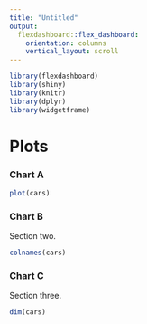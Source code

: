---
title: "Untitled"
output: 
  flexdashboard::flex_dashboard:
    orientation: columns
    vertical_layout: scroll
---

```{r setup, include=FALSE}
library(flexdashboard)
library(shiny)
library(knitr)
library(dplyr)
library(widgetframe)
```




Plots
============================================



### Chart A



```{r}

plot(cars)
```




### Chart B

Section two.

```{r}
colnames(cars)
```

### Chart C

Section three.
```{r}
dim(cars)
```

